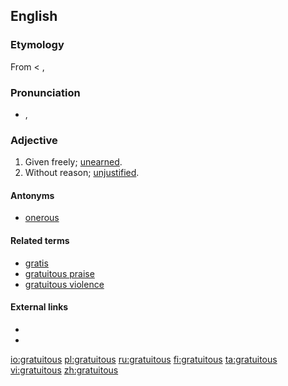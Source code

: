 ==English==

===Etymology===
From {{etyl|la}} {{term|gratuitus||free|lang=la}} < {{etyl|la}} {{term|gratia||favor|lang=la}}, {{term|gratus||showing favor|lang=la}}

===Pronunciation===
* {{a|UK}} {{IPA|/gɹəˈtjʊ.ɪt.ʌs/}}, {{SAMPA|/gr@"tjU.It.Vs/}}
{{rfap}}

===Adjective===
{{en-adj}}

# Given freely; [[unearned]].
# Without reason; [[unjustified]].

====Antonyms====
* [[onerous]]

====Related terms====
* [[gratis]]
* [[gratuitous praise]]
* [[gratuitous violence]]

====External links====
* {{R:Webster 1913}}
* {{R:Century 1911}}

[[io:gratuitous]]
[[pl:gratuitous]]
[[ru:gratuitous]]
[[fi:gratuitous]]
[[ta:gratuitous]]
[[vi:gratuitous]]
[[zh:gratuitous]]